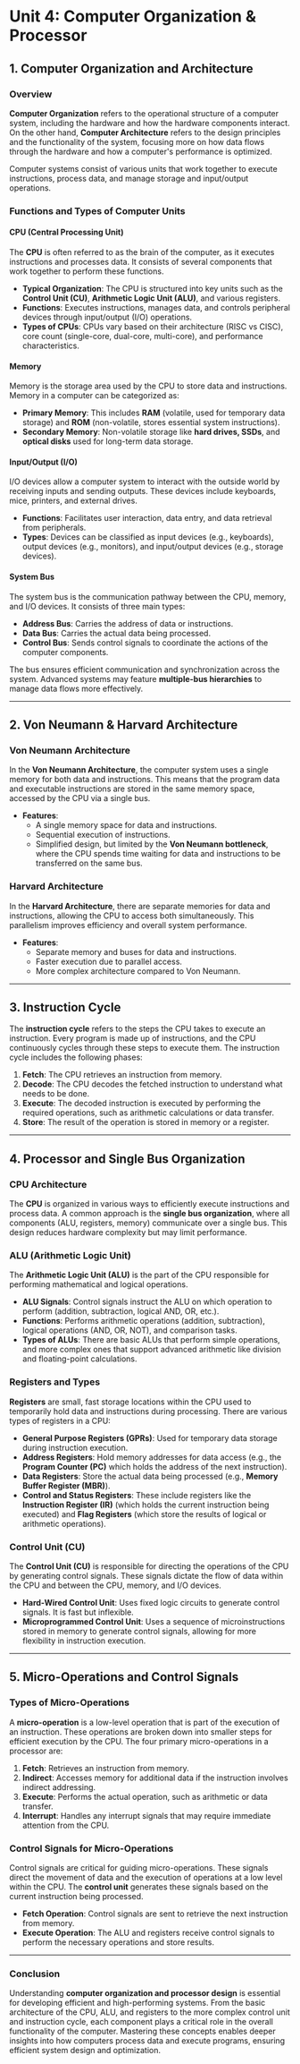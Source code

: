 # Unit 4: Computer Organization & Processor

## 1. Computer Organization and Architecture

### Overview

**Computer Organization** refers to the operational structure of a computer system, including the hardware and how the hardware components interact. On the other hand, **Computer Architecture** refers to the design principles and the functionality of the system, focusing more on how data flows through the hardware and how a computer's performance is optimized.

Computer systems consist of various units that work together to execute instructions, process data, and manage storage and input/output operations.

### Functions and Types of Computer Units

#### CPU (Central Processing Unit)

The **CPU** is often referred to as the brain of the computer, as it executes instructions and processes data. It consists of several components that work together to perform these functions.

- **Typical Organization**: The CPU is structured into key units such as the **Control Unit (CU)**, **Arithmetic Logic Unit (ALU)**, and various registers.
- **Functions**: Executes instructions, manages data, and controls peripheral devices through input/output (I/O) operations.
- **Types of CPUs**: CPUs vary based on their architecture (RISC vs CISC), core count (single-core, dual-core, multi-core), and performance characteristics.

#### Memory

Memory is the storage area used by the CPU to store data and instructions. Memory in a computer can be categorized as:

- **Primary Memory**: This includes **RAM** (volatile, used for temporary data storage) and **ROM** (non-volatile, stores essential system instructions).
- **Secondary Memory**: Non-volatile storage like **hard drives, SSDs**, and **optical disks** used for long-term data storage.

#### Input/Output (I/O)

I/O devices allow a computer system to interact with the outside world by receiving inputs and sending outputs. These devices include keyboards, mice, printers, and external drives.

- **Functions**: Facilitates user interaction, data entry, and data retrieval from peripherals.
- **Types**: Devices can be classified as input devices (e.g., keyboards), output devices (e.g., monitors), and input/output devices (e.g., storage devices).

#### System Bus

The system bus is the communication pathway between the CPU, memory, and I/O devices. It consists of three main types:

- **Address Bus**: Carries the address of data or instructions.
- **Data Bus**: Carries the actual data being processed.
- **Control Bus**: Sends control signals to coordinate the actions of the computer components.

The bus ensures efficient communication and synchronization across the system. Advanced systems may feature **multiple-bus hierarchies** to manage data flows more effectively.

---

## 2. Von Neumann & Harvard Architecture

### Von Neumann Architecture

In the **Von Neumann Architecture**, the computer system uses a single memory for both data and instructions. This means that the program data and executable instructions are stored in the same memory space, accessed by the CPU via a single bus.

- **Features**:
  - A single memory space for data and instructions.
  - Sequential execution of instructions.
  - Simplified design, but limited by the **Von Neumann bottleneck**, where the CPU spends time waiting for data and instructions to be transferred on the same bus.

### Harvard Architecture

In the **Harvard Architecture**, there are separate memories for data and instructions, allowing the CPU to access both simultaneously. This parallelism improves efficiency and overall system performance.

- **Features**:
  - Separate memory and buses for data and instructions.
  - Faster execution due to parallel access.
  - More complex architecture compared to Von Neumann.

---

## 3. Instruction Cycle

The **instruction cycle** refers to the steps the CPU takes to execute an instruction. Every program is made up of instructions, and the CPU continuously cycles through these steps to execute them. The instruction cycle includes the following phases:

1. **Fetch**: The CPU retrieves an instruction from memory.
2. **Decode**: The CPU decodes the fetched instruction to understand what needs to be done.
3. **Execute**: The decoded instruction is executed by performing the required operations, such as arithmetic calculations or data transfer.
4. **Store**: The result of the operation is stored in memory or a register.

---

## 4. Processor and Single Bus Organization

### CPU Architecture

The **CPU** is organized in various ways to efficiently execute instructions and process data. A common approach is the **single bus organization**, where all components (ALU, registers, memory) communicate over a single bus. This design reduces hardware complexity but may limit performance.

### ALU (Arithmetic Logic Unit)

The **Arithmetic Logic Unit (ALU)** is the part of the CPU responsible for performing mathematical and logical operations.

- **ALU Signals**: Control signals instruct the ALU on which operation to perform (addition, subtraction, logical AND, OR, etc.).
- **Functions**: Performs arithmetic operations (addition, subtraction), logical operations (AND, OR, NOT), and comparison tasks.
- **Types of ALUs**: There are basic ALUs that perform simple operations, and more complex ones that support advanced arithmetic like division and floating-point calculations.

### Registers and Types

**Registers** are small, fast storage locations within the CPU used to temporarily hold data and instructions during processing. There are various types of registers in a CPU:

- **General Purpose Registers (GPRs)**: Used for temporary data storage during instruction execution.
- **Address Registers**: Hold memory addresses for data access (e.g., the **Program Counter (PC)** which holds the address of the next instruction).
- **Data Registers**: Store the actual data being processed (e.g., **Memory Buffer Register (MBR)**).
- **Control and Status Registers**: These include registers like the **Instruction Register (IR)** (which holds the current instruction being executed) and **Flag Registers** (which store the results of logical or arithmetic operations).

### Control Unit (CU)

The **Control Unit (CU)** is responsible for directing the operations of the CPU by generating control signals. These signals dictate the flow of data within the CPU and between the CPU, memory, and I/O devices.

- **Hard-Wired Control Unit**: Uses fixed logic circuits to generate control signals. It is fast but inflexible.
- **Microprogrammed Control Unit**: Uses a sequence of microinstructions stored in memory to generate control signals, allowing for more flexibility in instruction execution.

---

## 5. Micro-Operations and Control Signals

### Types of Micro-Operations

A **micro-operation** is a low-level operation that is part of the execution of an instruction. These operations are broken down into smaller steps for efficient execution by the CPU. The four primary micro-operations in a processor are:

1. **Fetch**: Retrieves an instruction from memory.
2. **Indirect**: Accesses memory for additional data if the instruction involves indirect addressing.
3. **Execute**: Performs the actual operation, such as arithmetic or data transfer.
4. **Interrupt**: Handles any interrupt signals that may require immediate attention from the CPU.

### Control Signals for Micro-Operations

Control signals are critical for guiding micro-operations. These signals direct the movement of data and the execution of operations at a low level within the CPU. The **control unit** generates these signals based on the current instruction being processed.

- **Fetch Operation**: Control signals are sent to retrieve the next instruction from memory.
- **Execute Operation**: The ALU and registers receive control signals to perform the necessary operations and store results.

---

### Conclusion

Understanding **computer organization and processor design** is essential for developing efficient and high-performing systems. From the basic architecture of the CPU, ALU, and registers to the more complex control unit and instruction cycle, each component plays a critical role in the overall functionality of the computer. Mastering these concepts enables deeper insights into how computers process data and execute programs, ensuring efficient system design and optimization.
